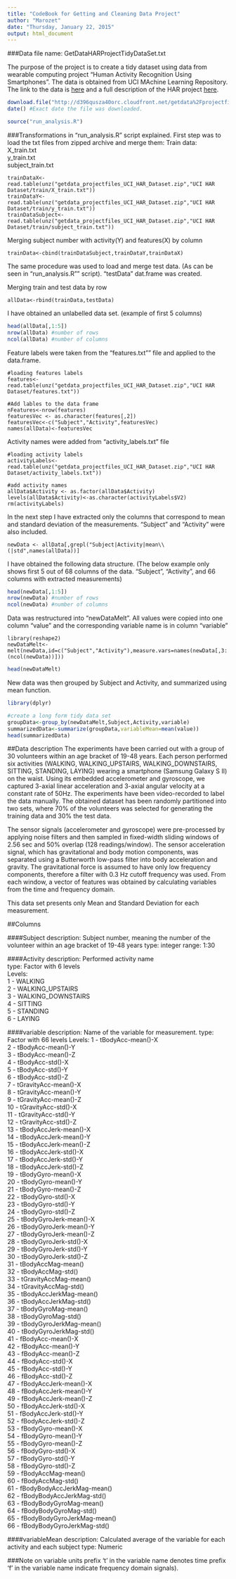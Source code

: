 ```yaml
---
title: "CodeBook for Getting and Cleaning Data Project"
author: "Marozet"
date: "Thursday, January 22, 2015"
output: html_document
---
```


###Data file name: GetDataHARProjectTidyDataSet.txt

The purpose of the project is to create a tidy dataset using data from wearable computing project "Human Activity Recognition Using Smartphones". The data is obtained from UCI MAchine Learning Repository. The link to the data is [here](https://d396qusza40orc.cloudfront.net/getdata%2Fprojectfiles%2FUCI%20HAR%20Dataset.zip) and a full description of the HAR project [here](http://archive.ics.uci.edu/ml/datasets/Human+Activity+Recognition+Using+Smartphones).

```r
download.file("http://d396qusza40orc.cloudfront.net/getdata%2Fprojectfiles%2FUCI%20HAR%20Dataset.zip",destfile="getdata_projectfiles_UCI_HAR_Dataset.zip",mode="wb")
date() #Exact date the file was downloaded.
```
 
```r
source("run_analysis.R")
```

###Transformations in "run_analysis.R" script explained.
First step was to load the txt files from zipped archive and merge them:
Train data:  
X_train.txt  
y_train.txt  
subject_train.txt
```
trainDataX<-read.table(unz("getdata_projectfiles_UCI_HAR_Dataset.zip","UCI HAR Dataset/train/X_train.txt"))
trainDataY<-read.table(unz("getdata_projectfiles_UCI_HAR_Dataset.zip","UCI HAR Dataset/train/y_train.txt"))
trainDataSubject<-read.table(unz("getdata_projectfiles_UCI_HAR_Dataset.zip","UCI HAR Dataset/train/subject_train.txt"))
```

Merging subject number with activity(Y) and features(X) by column 
```
trainData<-cbind(trainDataSubject,trainDataY,trainDataX)
```

The same procedure was used to load and merge test data. (As can be seen in "run_analysis.R"" script). "testData" dat.frame was created.

Merging train and test data by row
```
allData<-rbind(trainData,testData)
```

I have obtained an unlabelled data set. (example of first 5 columns)
``` r
head(allData[,1:5])
nrow(allData) #number of rows
ncol(allData) #number of columns
```

Feature labels were taken from the "features.txt"" file and applied to the data.frame.

```
#loading features labels
features<-read.table(unz("getdata_projectfiles_UCI_HAR_Dataset.zip","UCI HAR Dataset/features.txt"))

#Add lables to the data frame
nFeatures<-nrow(features)
featuresVec <- as.character(features[,2])
featuresVec<-c("Subject","Activity",featuresVec)
names(allData)<-featuresVec
```

Activity names were added from "activity_labels.txt" file
```
#loading activity labels
activityLabels<-read.table(unz("getdata_projectfiles_UCI_HAR_Dataset.zip","UCI HAR Dataset/activity_labels.txt"))

#add activity names
allData$Activity <- as.factor(allData$Activity)
levels(allData$Activity)<-as.character(activityLabels$V2)
rm(activityLabels)
```

In the next step I have extracted only the columns that correspond to mean and standard deviation of the measurements. "Subject" and "Activity" were also included.
```
newData <- allData[,grepl("Subject|Activity|mean\\(|std",names(allData))]
```

I have obtained the following data structure. (The below example only shows first 5 out of 68 columns of the data. "Subject", "Activity", and 66 columns with extracted measurements)
```r
head(newData[,1:5])
nrow(newData) #number of rows
ncol(newData) #number of columns
```

Data was restructured into "newDataMelt". All values were copied into one column "value" and the corresponding variable name is in column "variable"
```
library(reshape2)
newDataMelt<-melt(newData,id=c("Subject","Activity"),measure.vars=names(newData[,3:(ncol(newData))]))
```
```r
head(newDataMelt)
```

New data was then grouped by Subject and Activity, and summarized using mean function.
```r
library(dplyr)

#create a long form tidy data set
groupData<-group_by(newDataMelt,Subject,Activity,variable)
summarizedData<-summarize(groupData,variableMean=mean(value))
head(summarizedData)
```



##Data description
The experiments have been carried out with a group of 30 volunteers within an age bracket of 19-48 years. Each person performed six activities (WALKING, WALKING_UPSTAIRS, WALKING_DOWNSTAIRS, SITTING, STANDING, LAYING) wearing a smartphone (Samsung Galaxy S II) on the waist. Using its embedded accelerometer and gyroscope, we captured 3-axial linear acceleration and 3-axial angular velocity at a constant rate of 50Hz. The experiments have been video-recorded to label the data manually. The obtained dataset has been randomly partitioned into two sets, where 70% of the volunteers was selected for generating the training data and 30% the test data. 

The sensor signals (accelerometer and gyroscope) were pre-processed by applying noise filters and then sampled in fixed-width sliding windows of 2.56 sec and 50% overlap (128 readings/window). The sensor acceleration signal, which has gravitational and body motion components, was separated using a Butterworth low-pass filter into body acceleration and gravity. The gravitational force is assumed to have only low frequency components, therefore a filter with 0.3 Hz cutoff frequency was used. From each window, a vector of features was obtained by calculating variables from the time and frequency domain.

This data set presents only Mean and Standard Deviation for each measurement.

 
    

##Columns

####Subject
description: Subject number, meaning the number of the volunteer within an age bracket of 19-48 years
type: integer
range: 1:30

####Activity
description: Performed activity name  
type: Factor with 6 levels  
Levels:  
1 - WALKING  
2 - WALKING_UPSTAIRS  
3 - WALKING_DOWNSTAIRS  
4 - SITTING  
5 - STANDING  
6 - LAYING  

####variable
description: Name of the variable for measurement.
type: Factor with 66 levels
Levels:
1   - tBodyAcc-mean()-X            
2    - tBodyAcc-mean()-Y            
3	- tBodyAcc-mean()-Z            
4	- tBodyAcc-std()-X             
5	- tBodyAcc-std()-Y             
6	- tBodyAcc-std()-Z             
7	- tGravityAcc-mean()-X         
8	- tGravityAcc-mean()-Y         
9	- tGravityAcc-mean()-Z         
10	- tGravityAcc-std()-X          
11	- tGravityAcc-std()-Y          
12	- tGravityAcc-std()-Z          
13	- tBodyAccJerk-mean()-X        
14	- tBodyAccJerk-mean()-Y        
15	- tBodyAccJerk-mean()-Z        
16	- tBodyAccJerk-std()-X         
17	- tBodyAccJerk-std()-Y         
18	- tBodyAccJerk-std()-Z         
19	- tBodyGyro-mean()-X           
20	- tBodyGyro-mean()-Y           
21	- tBodyGyro-mean()-Z           
22	- tBodyGyro-std()-X            
23	- tBodyGyro-std()-Y            
24	- tBodyGyro-std()-Z            
25	- tBodyGyroJerk-mean()-X       
26	- tBodyGyroJerk-mean()-Y       
27	- tBodyGyroJerk-mean()-Z       
28	- tBodyGyroJerk-std()-X        
29	- tBodyGyroJerk-std()-Y        
30	- tBodyGyroJerk-std()-Z        
31	- tBodyAccMag-mean()           
32	- tBodyAccMag-std()            
33	- tGravityAccMag-mean()        
34	- tGravityAccMag-std()         
35	- tBodyAccJerkMag-mean()       
36	- tBodyAccJerkMag-std()        
37	- tBodyGyroMag-mean()          
38	- tBodyGyroMag-std()           
39	- tBodyGyroJerkMag-mean()      
40	- tBodyGyroJerkMag-std()       
41	- fBodyAcc-mean()-X            
42	- fBodyAcc-mean()-Y            
43	- fBodyAcc-mean()-Z            
44	- fBodyAcc-std()-X             
45	- fBodyAcc-std()-Y             
46	- fBodyAcc-std()-Z             
47	- fBodyAccJerk-mean()-X        
48	- fBodyAccJerk-mean()-Y        
49	- fBodyAccJerk-mean()-Z        
50	- fBodyAccJerk-std()-X         
51	- fBodyAccJerk-std()-Y         
52	- fBodyAccJerk-std()-Z         
53	- fBodyGyro-mean()-X           
54	- fBodyGyro-mean()-Y           
55	- fBodyGyro-mean()-Z           
56	- fBodyGyro-std()-X            
57	- fBodyGyro-std()-Y            
58	- fBodyGyro-std()-Z            
59	- fBodyAccMag-mean()           
60	- fBodyAccMag-std()            
61	- fBodyBodyAccJerkMag-mean()   
62	- fBodyBodyAccJerkMag-std()    
63	- fBodyBodyGyroMag-mean()      
64	- fBodyBodyGyroMag-std()       
65	- fBodyBodyGyroJerkMag-mean()  
66	- fBodyBodyGyroJerkMag-std() 

####variableMean
description: Calculated average of the variable for each activity and each subject
type: Numeric

###Note on variable units
prefix 't' in the variable name denotes time
prefix 'f' in the variable name indicate frequency domain signals). 

